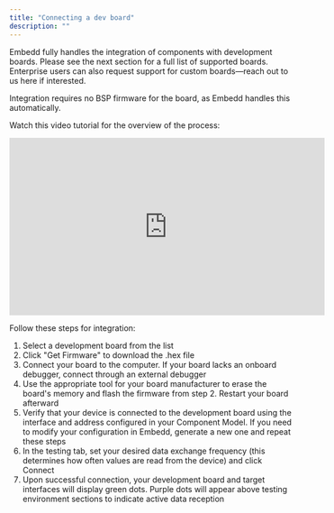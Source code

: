 ```yaml
---
title: "Connecting a dev board"
description: ""
---
```


Embedd fully handles the integration of components with development boards. Please see the next section for a full list of supported boards. Enterprise users can also request support for custom boards—reach out to us here if interested.

Integration requires no BSP firmware for the board, as Embedd handles this automatically.

Watch this video tutorial for the overview of the process:

<iframe
  width="560"
  height="315"
  src="https://www.youtube.com/embed/ZICY-7DW9tg?si=-ll6vHZo_3yihunB"
  title="YouTube video player"
  frameborder="0"
  allow="accelerometer; autoplay; clipboard-write; encrypted-media; gyroscope; picture-in-picture"
  allowfullscreen
></iframe>


Follow these steps for integration:

1. Select a development board from the list
2. Click "Get Firmware" to download the .hex file
3. Connect your board to the computer. If your board lacks an onboard debugger, connect through an external debugger
4. Use the appropriate tool for your board manufacturer to erase the board's memory and flash the firmware from step 2. Restart your board afterward
5. Verify that your device is connected to the development board using the interface and address configured in your Component Model. If you need to modify your configuration in Embedd, generate a new one and repeat these steps
6. In the testing tab, set your desired data exchange frequency (this determines how often values are read from the device) and click Connect
7. Upon successful connection, your development board and target interfaces will display green dots. Purple dots will appear above testing environment sections to indicate active data reception